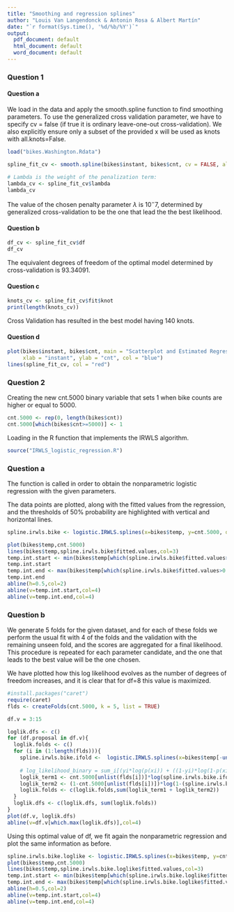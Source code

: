 ```yaml
---
title: "Smoothing and regression splines"
author: "Louis Van Langendonck & Antonin Rosa & Albert Martín"
date: "`r format(Sys.time(), '%d/%b/%Y')`"
output:
  pdf_document: default
  html_document: default
  word_document: default
---
```


### Question 1

#### Question a

We load in the data and apply the smooth.spline function to find smoothing parameters. To use the generalized cross validation parameter, we have to specify cv = false (if true it is ordinary leave-one-out cross-validation). We also explicitly ensure only a subset of the provided x will be used as knots with all.knots=False.

```r
load("bikes.Washington.Rdata")

spline_fit_cv <- smooth.spline(bikes$instant, bikes$cnt, cv = FALSE, all.knots = FALSE)

# Lambda is the weight of the penalization term:
lambda_cv <- spline_fit_cv$lambda
lambda_cv
```

The value of the chosen penalty parameter $\lambda$ is $10^-7$, determined by generalized cross-validation to be the one that lead the the best likelihood.

#### Question b

```r
df_cv <- spline_fit_cv$df
df_cv
```

The equivalent degrees of freedom of the optimal model determined by cross-validation is 93.34091.

#### Question c

```r
knots_cv <- spline_fit_cv$fit$knot
print(length(knots_cv))
```

Cross Validation has resulted in the best model having 140 knots.

#### Question d

```r
plot(bikes$instant, bikes$cnt, main = "Scatterplot and Estimated Regression Function (CV)",
     xlab = "instant", ylab = "cnt", col = "blue")
lines(spline_fit_cv, col = "red")
```

### Question 2

Creating the new cnt.5000 binary variable that sets 1 when bike counts are higher or equal to 5000.

```r
cnt.5000 <- rep(0, length(bikes$cnt))
cnt.5000[which(bikes$cnt>=5000)] <- 1
```

Loading in the R function that implements the IRWLS algorithm.

```r
source("IRWLS_logistic_regression.R")
```

### Question a


The function is called in order to obtain the nonparametric logistic regression with the given parameters. 

The data points are plotted, along with the fitted values from the regression, and the thresholds of 50% probability are highlighted with vertical and horizontal lines.

```r
spline.irwls.bike <- logistic.IRWLS.splines(x=bikes$temp, y=cnt.5000, df=6)

plot(bikes$temp,cnt.5000)
lines(bikes$temp,spline.irwls.bike$fitted.values,col=3)
temp.int.start <- min(bikes$temp[which(spline.irwls.bike$fitted.values>0.5)])
temp.int.start
temp.int.end <- max(bikes$temp[which(spline.irwls.bike$fitted.values>0.5)])
temp.int.end
abline(h=0.5,col=2)
abline(v=temp.int.start,col=4)
abline(v=temp.int.end,col=4)
```

### Question b
We generate 5 folds for the given dataset, and for each of these folds we perform the usual fit with 4 of the folds and the validation with the remaining unseen fold, and the scores are aggregated for a final likelihood. This procedure is repeated for each parameter candidate, and the one that leads to the best value will be the one chosen.

We have plotted how this log likelihood evolves as the number of degrees of freedom increases, and it is clear that for df=8 this value is maximized.
```r
#install.packages("caret")
require(caret)
flds <- createFolds(cnt.5000, k = 5, list = TRUE)

df.v = 3:15

loglik.dfs <- c()
for (df.proposal in df.v){
  loglik.folds <- c()
  for (i in (1:length(flds))){
    spline.irwls.bike.ifold <-  logistic.IRWLS.splines(x=bikes$temp[-unlist(flds[i])],y=cnt.5000[-unlist(flds[i])],x.new=bikes$temp[unlist(flds[i])],df=df.proposal)
    
    # log_likelihood_binary = sum_i[(yi*log(p(xi)) + ((1-yi)*log(1-p(xi)))]
    loglik_term1 <- cnt.5000[unlist(flds[i])]*log(spline.irwls.bike.ifold$predicted.values)
    loglik_term2 <- (1-cnt.5000[unlist(flds[i])])*log(1-(spline.irwls.bike.ifold$predicted.values))
    loglik.folds <- c(loglik.folds,sum(loglik_term1 + loglik_term2))
  }
  loglik.dfs <- c(loglik.dfs, sum(loglik.folds))
}
plot(df.v, loglik.dfs)
abline(v=df.v[which.max(loglik.dfs)],col=4)
```
Using this optimal value of df, we fit again the nonparametric regression and plot the same information as before.


```r
spline.irwls.bike.loglike <- logistic.IRWLS.splines(x=bikes$temp, y=cnt.5000, df=8)
plot(bikes$temp,cnt.5000)
lines(bikes$temp,spline.irwls.bike.loglike$fitted.values,col=3)
temp.int.start <- min(bikes$temp[which(spline.irwls.bike.loglike$fitted.values>0.5)])
temp.int.end <- max(bikes$temp[which(spline.irwls.bike.loglike$fitted.values>0.5)])
abline(h=0.5,col=2)
abline(v=temp.int.start,col=4)
abline(v=temp.int.end,col=4)
```